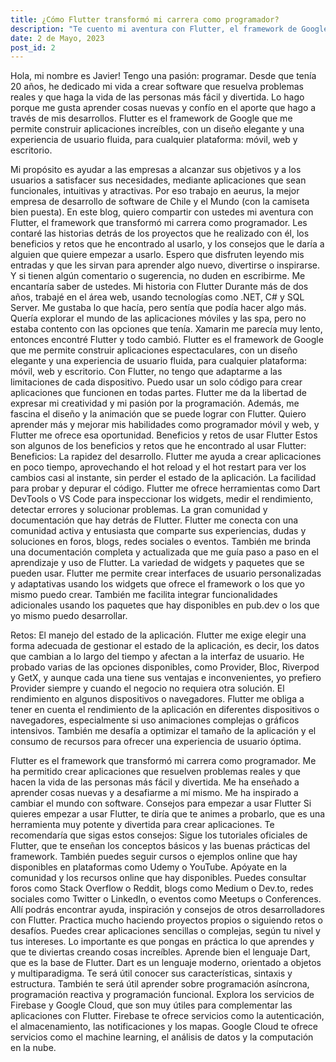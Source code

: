 ```yaml
---
title: ¿Cómo Flutter transformó mi carrera como programador?
description: "Te cuento mi aventura con Flutter, el framework de Google para crear apps increíbles. Aprende, diviértete e inspírate conmigo."
date: 2 de Mayo, 2023
post_id: 2
---
```


Hola, mi nombre es Javier! 
Tengo una pasión: programar. Desde que tenía 20 años, he dedicado mi vida a crear software que resuelva problemas reales y que haga la vida de las personas más fácil y divertida. Lo hago porque me gusta aprender cosas nuevas y confío en el aporte que hago a través de mis desarrollos.
Flutter es el framework de Google que me permite construir aplicaciones increíbles, con un diseño elegante y una experiencia de usuario fluida, para cualquier plataforma: móvil, web y escritorio.

Mi propósito es ayudar a las empresas a alcanzar sus objetivos y a los usuarios a satisfacer sus necesidades, mediante aplicaciones que sean funcionales, intuitivas y atractivas. Por eso trabajo en aeurus, la mejor empresa de desarrollo de software de Chile y el Mundo (con la camiseta bien puesta).
En este blog, quiero compartir con ustedes mi aventura con Flutter, el framework que transformó mi carrera como programador. Les contaré las historias detrás de los proyectos que he realizado con él, los beneficios y retos que he encontrado al usarlo, y los consejos que le daría a alguien que quiere empezar a usarlo.
Espero que disfruten leyendo mis entradas y que les sirvan para aprender algo nuevo, divertirse o inspirarse. Y si tienen algún comentario o sugerencia, no duden en escribirme. Me encantaría saber de ustedes.
Mi historia con Flutter
Durante más de dos años, trabajé en el área web, usando tecnologías como .NET, C# y SQL Server. Me gustaba lo que hacía, pero sentía que podía hacer algo más. Quería explorar el mundo de las aplicaciones móviles y las spa, pero no estaba contento con las opciones que tenía. Xamarin me parecía muy lento, entonces encontré Flutter y todo cambió.
Flutter es el framework de Google que me permite construir aplicaciones espectaculares, con un diseño elegante y una experiencia de usuario fluida, para cualquier plataforma: móvil, web y escritorio. Con Flutter, no tengo que adaptarme a las limitaciones de cada dispositivo. Puedo usar un solo código para crear aplicaciones que funcionen en todas partes. Flutter me da la libertad de expresar mi creatividad y mi pasión por la programación. Además, me fascina el diseño y la animación que se puede lograr con Flutter. Quiero aprender más y mejorar mis habilidades como programador móvil y web, y Flutter me ofrece esa oportunidad.
Beneficios y retos de usar Flutter
Estos son algunos de los beneficios y retos que he encontrado al usar Flutter:
Beneficios:
La rapidez del desarrollo. Flutter me ayuda a crear aplicaciones en poco tiempo, aprovechando el hot reload y el hot restart para ver los cambios casi al instante, sin perder el estado de la aplicación.
La facilidad para probar y depurar el código. Flutter me ofrece herramientas como Dart DevTools o VS Code para inspeccionar los widgets, medir el rendimiento, detectar errores y solucionar problemas.
La gran comunidad y documentación que hay detrás de Flutter. Flutter me conecta con una comunidad activa y entusiasta que comparte sus experiencias, dudas y soluciones en foros, blogs, redes sociales o eventos. También me brinda una documentación completa y actualizada que me guía paso a paso en el aprendizaje y uso de Flutter.
La variedad de widgets y paquetes que se pueden usar. Flutter me permite crear interfaces de usuario personalizadas y adaptativas usando los widgets que ofrece el framework o los que yo mismo puedo crear. También me facilita integrar funcionalidades adicionales usando los paquetes que hay disponibles en pub.dev o los que yo mismo puedo desarrollar.

Retos:
El manejo del estado de la aplicación. Flutter me exige elegir una forma adecuada de gestionar el estado de la aplicación, es decir, los datos que cambian a lo largo del tiempo y afectan a la interfaz de usuario. He probado varias de las opciones disponibles, como Provider, Bloc, Riverpod y GetX, y aunque cada una tiene sus ventajas e inconvenientes, yo prefiero Provider siempre y cuando el negocio no requiera otra solución.
El rendimiento en algunos dispositivos o navegadores. Flutter me obliga a tener en cuenta el rendimiento de la aplicación en diferentes dispositivos o navegadores, especialmente si uso animaciones complejas o gráficos intensivos. También me desafía a optimizar el tamaño de la aplicación y el consumo de recursos para ofrecer una experiencia de usuario óptima.

Flutter es el framework que transformó mi carrera como programador. Me ha permitido crear aplicaciones que resuelven problemas reales y que hacen la vida de las personas más fácil y divertida. Me ha enseñado a aprender cosas nuevas y a desafiarme a mí mismo. Me ha inspirado a cambiar el mundo con software.
Consejos para empezar a usar Flutter
Si quieres empezar a usar Flutter, te diría que te animes a probarlo, que es una herramienta muy potente y divertida para crear aplicaciones. Te recomendaría que sigas estos consejos:
Sigue los tutoriales oficiales de Flutter, que te enseñan los conceptos básicos y las buenas prácticas del framework. También puedes seguir cursos o ejemplos online que hay disponibles en plataformas como Udemy o YouTube.
Apóyate en la comunidad y los recursos online que hay disponibles. Puedes consultar foros como Stack Overflow o Reddit, blogs como Medium o Dev.to, redes sociales como Twitter o LinkedIn, o eventos como Meetups o Conferences. Allí podrás encontrar ayuda, inspiración y consejos de otros desarrolladores con Flutter.
Practica mucho haciendo proyectos propios o siguiendo retos o desafíos. Puedes crear aplicaciones sencillas o complejas, según tu nivel y tus intereses. Lo importante es que pongas en práctica lo que aprendes y que te diviertas creando cosas increíbles.
Aprende bien el lenguaje Dart, que es la base de Flutter. Dart es un lenguaje moderno, orientado a objetos y multiparadigma. Te será útil conocer sus características, sintaxis y estructura. También te será útil aprender sobre programación asíncrona, programación reactiva y programación funcional.
Explora los servicios de Firebase y Google Cloud, que son muy útiles para complementar las aplicaciones con Flutter. Firebase te ofrece servicios como la autenticación, el almacenamiento, las notificaciones y los mapas. Google Cloud te ofrece servicios como el machine learning, el análisis de datos y la computación en la nube.




